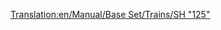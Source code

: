 [[Translation:en/Manual/Base Set/Trains/SH "125"]]
{{ru/Manual/Base Set/Trains/Поезда|Image=[[File:en/Manual/Base Set/Trains/Sh125.png]]
|Name=SH "125"
|Cost=£ 23437 (1171850 р.)
|Speed=201 км/ч (125 миль/ч)
|Weight=70 т
|Power=4500 л.с. (3356 кВт)
|Annual=£ 2894 (144700 р.)
|Designed=1978
|Lifespan=20
|Capacity=8 ящиков почты
|Description=Это двухсекционный локомотив, обе секции могут перевозить любой груз, по умолчанию почту. Не забудьте переоборудовать его в пассажирский, если собираетесь перевозить только пассажиров, чтобы ваши станции не начали собирать почту!
|Real-life=Это переименованная версия Британского [http://en.wikipedia.org/wiki/Intercity_125 Intercity 125], обладающего мировым рекордом скорости среди тепловозов (237 км/ч или 148 миль/ч).
}}